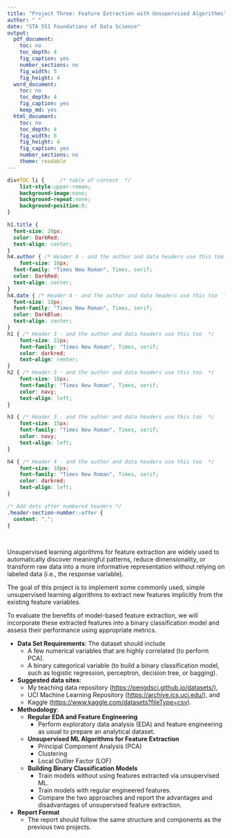 ---
title: "Project Three: Feature Extraction with Unsupervised Algorithms"
author: " "
date: "STA 551 Foundations of Data Science"
output:
  pdf_document: 
    toc: no
    toc_depth: 4
    fig_caption: yes
    number_sections: no
    fig_width: 5
    fig_height: 4
  word_document: 
    toc: no
    toc_depth: 4
    fig_caption: yes
    keep_md: yes
  html_document: 
    toc: no
    toc_depth: 4
    fig_width: 6
    fig_height: 4
    fig_caption: yes
    number_sections: no
    theme: readable
---


```{css, echo = FALSE}
div#TOC li {     /* table of content  */
    list-style:upper-roman;
    background-image:none;
    background-repeat:none;
    background-position:0;
}

h1.title {
  font-size: 20px;
  color: DarkRed;
  text-align: center;
}
h4.author { /* Header 4 - and the author and data headers use this too  */
    font-size: 18px;
  font-family: "Times New Roman", Times, serif;
  color: DarkRed;
  text-align: center;
}
h4.date { /* Header 4 - and the author and data headers use this too  */
  font-size: 18px;
  font-family: "Times New Roman", Times, serif;
  color: DarkBlue;
  text-align: center;
}
h1 { /* Header 3 - and the author and data headers use this too  */
    font-size: 22px;
    font-family: "Times New Roman", Times, serif;
    color: darkred;
    text-align: center;
}
h2 { /* Header 3 - and the author and data headers use this too  */
    font-size: 18px;
    font-family: "Times New Roman", Times, serif;
    color: navy;
    text-align: left;
}

h3 { /* Header 3 - and the author and data headers use this too  */
    font-size: 15px;
    font-family: "Times New Roman", Times, serif;
    color: navy;
    text-align: left;
}

h4 { /* Header 4 - and the author and data headers use this too  */
    font-size: 18px;
    font-family: "Times New Roman", Times, serif;
    color: darkred;
    text-align: left;
}

/* Add dots after numbered headers */
.header-section-number::after {
  content: ".";
}
```

\

Unsupervised learning algorithms for feature extraction are widely used to automatically discover meaningful patterns, reduce dimensionality, or transform raw data into a more informative representation without relying on labeled data (i.e., the response variable).

The goal of this project is to implement some commonly used, simple unsupervised learning algorithms to extract new features implicitly from the existing feature variables.

To evaluate the benefits of model-based feature extraction, we will incorporate these extracted features into a binary classification model and assess their performance using appropriate metrics.


* **Data Set Requirements**: The dataset should include
  + A few numerical variables that are highly correlated (to perform PCA).
  + A binary categorical variable (to build a binary classification model, such as logistic regression, perceptron, decision tree, or bagging).
  
  
* **Suggested data sites**: 
  + My teaching data repository (<https://pengdsci.github.io/datasets/>), 
  + UCI Machine Learning Repository (<https://archive.ics.uci.edu/>), and 
  +  Kaggle (<https://www.kaggle.com/datasets?fileType=csv>).

* **Methodology**:
  + **Regular EDA and Feature Engineering**
    - Perform exploratory data analysis (EDA) and feature engineering as usual to prepare an analytical dataset.
  
  + **Unsupervised ML Algorithms for Feature Extraction**
    - Principal Component Analysis (PCA)
    - Clustering
    - Local Outlier Factor (LOF)

  + **Building Binary Classification Models**
    - Train models without using features extracted via unsupervised ML.
    - Train models with regular engineered features.
    - Compare the two approaches and report the advantages and disadvantages of unsupervised feature extraction.
  
* **Report Format**
  + The report should follow the same structure and components as the previous two projects.



























